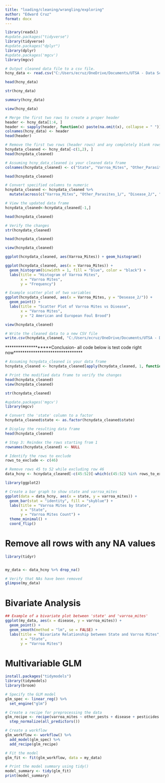 ```yaml
---
title: "loading/cleaning/wrangling/exploring"
author: "Edward Cruz"
format: docx
---
```


```r
library(readxl)
#update.packages("tidyverse")
library(tidyverse)
#update.packages("dplyr")
library(dplyr)
#update.packages('mgcv')
library(mgcv)
```

```r
# Output cleaned data file to a csv file.
hcny_data <- read.csv("C:/Users/ecruz/OneDrive/Documents/UTSA - Data Science Program/Semester Classes/Practicum II Repository/P2-Practicum-II-Portfolio-EdwardCruz/hcny_CleanDraft.csv", header = FALSE, stringsAsFactors = FALSE)
```

```r
head(hcny_data)
```
```r
str(hcny_data)
```
```r
summary(hcny_data)
```
```r
view(hcny_data)
```

```r
# Merge the first two rows to create a proper header
header <- hcny_data[1:4, ]
header <- sapply(header, function(x) paste(na.omit(x), collapse = " "))
colnames(hcny_data) <- header
head(header)
```

```r
# Remove the first two rows (header rows) and any completely blank rows
hcnydata_cleaned <- hcny_data[-c(1,2), ]
head(hcnydata_cleaned)
```
```r
# Assuming hcny_data_cleaned is your cleaned data frame
colnames(hcnydata_cleaned) <- c("State", "Varroa_Mites", "Other_Parasites_1/", "Disease_2/", "Pesticides", "Other_3/", "Unknown")
```

```r
head(hcnydata_cleaned)
```

```r
# Convert specified columns to numeric
hcnydata_cleaned <- hcnydata_cleaned %>%
  mutate(across(c("Varroa_Mites", "Other_Parasites_1/", "Disease_2/", "Pesticides", "Other_3/", "Unknown"), as.numeric))
```


```r
# View the updated data frame
hcnydata_cleaned<-hcnydata_cleaned[-1,]
```

```r
head(hcnydata_cleaned)
```
```r
# Verify the changes
str(hcnydata_cleaned)
```

```r
head(hcnydata_cleaned)
```

```r
view(hcnydata_cleaned)
```

```r
ggplot(hcnydata_cleaned, aes(Varroa_Mites)) + geom_histogram()
```

```r
ggplot(hcnydata_cleaned, aes(x = Varroa_Mites)) +
  geom_histogram(binwidth = 1, fill = "blue", color = "black") +
  labs(title = "Histogram of Varroa Mites",
       x = "Varroa Mites",
       y = "Frequency")
```
```r
# Example scatter plot of two variables
ggplot(hcnydata_cleaned, aes(x = Varroa_Mites, y = "Desease_2/")) +
  geom_point() +
  labs(title = "Scatter Plot of Varroa Mites vs Disease",
       x = "Varroa Mites",
       y = "2 American and European Foul Brood")
```





```r
view(hcnydata_cleaned)
```

```r
# Write the cleaned data to a new CSV file
write.csv(hcnydata_cleaned, "C:/Users/ecruz/OneDrive/Documents/UTSA - Data Science Program/Semester Classes/Practicum II Repository/P2-Practicum-II-Portfolio-EdwardCruz/docs/hcnydata_cleaned.csv", row.names = FALSE)
```

********************Conclusion- all code below is test code right now********************************

```r
# Assuming hcnydata_cleaned is your data frame
hcnydata_cleaned <- hcnydata_cleaned[apply(hcnydata_cleaned, 1, function(x) !all(is.na(x))), ]

# Print the modified data frame to verify the changes
head(hcnydata_cleaned)
view(hcnydata_cleaned)

```


```r
str(hcnydata_cleaned)
```


```r
#update.packages('mgcv')
library(mgcv)
```



```r
# Convert the 'state' column to a factor
hcnydata_cleaned$state <- as.factor(hcnydata_cleaned$state)

# Display the resulting data frame
head(hcnydata_cleaned)
```

```r
# Step 3: Reindex the rows starting from 1
rownames(hcnydata_cleaned) <- NULL
```




```r
# Identify the rows to exclude
rows_to_exclude <- c(46)

# Remove rows 45 to 52 while excluding row 46
data_hcny <- hcnydata_cleaned[-c(45:52)[-which(c(45:52) %in% rows_to_exclude)], ]
```



```r
library(ggplot2)

# Create a bar graph to show state and varroa_mites
ggplot(data = data_hcny, aes(x = state, y = varroa_mites)) +
  geom_bar(stat = "identity", fill = "skyblue") +
  labs(title = "Varroa Mites by State",
       x = "State",
       y = "Varroa Mites Count") +
  theme_minimal() +
  coord_flip()
```




# Remove all rows with any NA values

```r

library(tidyr)


my_data <- data_hcny %>% drop_na()

# Verify that NAs have been removed
glimpse(my_data)
```
# Bivariate Analysis

```r
## Example of a bivariate plot between 'state' and 'varroa_mites'
ggplot(my_data, aes(x = disease, y = varroa_mites)) +
  geom_point() +
  geom_smooth(method = "lm", se = FALSE) +
  labs(title = "Bivariate Relationship between State and Varroa Mites",
       x = "State",
       y = "Varroa Mites")
```
# Multivariable GLM

```r
install.packages("tidymodels")
library(tidymodels)
library(broom)

# Specify the GLM model
glm_spec <- linear_reg() %>%
  set_engine("glm")

# Create a recipe for preprocessing the data
glm_recipe <- recipe(varroa_mites ~ other_pests + disease + pesticides + other + unknown, data = my_data) %>%
  step_normalize(all_predictors())

# Create a workflow
glm_workflow <- workflow() %>%
  add_model(glm_spec) %>%
  add_recipe(glm_recipe)

# Fit the model
glm_fit <- fit(glm_workflow, data = my_data)

# Print the model summary using tidy()
model_summary <- tidy(glm_fit)
print(model_summary)
```




